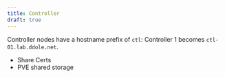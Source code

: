 ```yaml
---
title: Controller
draft: true
---
```

::: {.callout-note}
Controller nodes have a hostname prefix of `ctl`: Controller 1 becomes `ctl-01.lab.ddole.net`.
:::

- Share Certs
- PVE shared storage